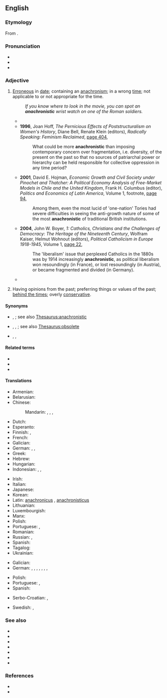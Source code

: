 ==English==
{{was wotd|2006|July|11}}

===Etymology===
From {{suffix|en|anachronism|ic}}.

===Pronunciation===
* {{IPA|en|/əˌnæk.ɹəˈnɪs.tɪk/}}
* {{audio|en|en-us-anachronistic.ogg|Audio (US)}}
* {{audio|en|en-au-anachronistic.ogg|Audio (AU)}}

===Adjective===
{{en-adj}}

# [[erroneous|Erroneous]] in [[date]]; containing an [[anachronism]]; in a wrong [[time]]; not applicable to or not appropriate for the time.
#: ''If you know where to look in the movie, you can spot an '''anachronistic''' wrist watch on one of the Roman soldiers.''
#* {{quote-text|en|year=1975|author=David O. McNeil|title=Guillaume Budé and Humanism in the Reign of Francis I|page=71|url=https://books.google.com.au/books?id=mopEu94hZ58C&pg=PA71&dq=%22more%7Cmost+anachronistic%22&hl=en&sa=X&ei=bt_FVIyDAYrf8AXp7YD4Cw&redir_esc=y#v=onepage&q=%22more%7Cmost%20anachronistic%22&f=false|passage=The impiety of the Ciceronian attitude was probably his major objection to the sect, yet the dialogue is mainly concerned with the more '''anachronistic''' and illogical aspects of attempting to write only as Cicero did.}}
#* '''1996''', Joan Hoff, ''The Pernicious Effects of Poststructuralism on Women's History'', Diane Bell, Renate Klein (editors), ''Radically Speaking: Feminism Reclaimed'', [https://books.google.com.au/books?id=K22CrjaKYsYC&pg=PA404&dq=%22more%7Cmost+anachronistic%22&hl=en&sa=X&ei=bt_FVIyDAYrf8AXp7YD4Cw&redir_esc=y#v=onepage&q=%22more%7Cmost%20anachronistic%22&f=false page 404],
#*: What could be more '''anachronistic''' than imposing contemporary concern over fragmentation, i.e. diversity, of the present on the past so that no sources of patriarchal power or hierarchy can be held responsible for collective oppression in any time period?
#* '''2001''', David E. Hojman, ''Economic Growth and Civil Society under Pinochet and Thatcher: A Political Economy Analysis of Free-Market Models in Chile and the United Kingdom'', Frank H. Columbus (editor), ''Politics and Economics of Latin America'', Volume 1, footnote, [https://books.google.com.au/books?id=WXa0xtzQk5AC&pg=PA94&dq=%22more%7Cmost+anachronistic%22&hl=en&sa=X&ei=bt_FVIyDAYrf8AXp7YD4Cw&redir_esc=y#v=onepage&q=%22more%7Cmost%20anachronistic%22&f=false page 94],
#*: Among them, even the most lucid of 'one-nation' Tories had severe difficulties in seeing the anti-growth nature of some of the most '''anachronistic''' of traditional British institutions.
#* '''2004''', John W. Boyer, ''1: Catholics, Christians and the Challenges of Democracy: The Heritage of the Nineteenth Century'', Wolfram Kaiser, Helmut Wohnout (editors), ''Political Catholicism in Europe 1918-1945'', Volume 1, [https://books.google.com.au/books?id=Z06QAgAAQBAJ&pg=PA22&dq=%22increasingly+anachronistic%22&hl=en&sa=X&ei=MgLGVNurMoHZmAXw7IKICQ&redir_esc=y#v=onepage&q=%22increasingly%20anachronistic%22&f=false page 22],
#*: The 'liberalism' issue that perplexed Catholics in the 1880s was by 1914 increasingly '''anachronistic''', as political liberalism won resoundingly (in France), or lost resoundingly (in Austria), or became fragmented and divided (in Germany).
#* {{quote-text|en|year=2013|author=Brian Moeran|title=Asian Media Productions|page=104|url=https://books.google.com.au/books?id=RUpdAgAAQBAJ&pg=PA104&dq=%22increasingly+anachronistic%22&hl=en&sa=X&ei=MgLGVNurMoHZmAXw7IKICQ&redir_esc=y#v=onepage&q=%22increasingly%20anachronistic%22&f=false|passage=In their daily practices, journalists often perpetuated ageing and increasingly '''anachronistic''' ideologies, but they were rarely, in fact, dominated by them.}}
# {{lb|en|of a person}} Having opinions from the past; preferring things or values of the past; [[behind the times]]; overly [[conservative]].

====Synonyms====
* {{sense|erroneous in date}} {{l|en|anachronous}}, {{l|en|anachronistical}}; see also [[Thesaurus:anachronistic]]
* {{sense|not or no longer applicable or appropriate for the time}} {{l|en|outdated}}, {{l|en|antiquated}}, {{l|en|obsolete}}; see also [[Thesaurus:obsolete]]
* {{sense|having opinions from the past}} {{l|en|behind the times}}, {{l|en|old-fashioned}}, {{l|en|traditional}}

====Related terms====
* {{l|en|anachronism}}
* {{l|en|anachronist}}
* {{l|en|anachronistically}}

====Translations====
{{trans-top|erroneous in date}}
* Armenian: {{t-needed|hy}}
* Belarusian: {{t|be|анахранічны}}
* Chinese:
*: Mandarin: {{t|cmn|不合時代|sc=Hani}}, {{t|cmn|不合时代|tr=bùhéshídài|sc=Hani}}, {{t+|cmn|不合時宜|sc=Hani}}, {{t+|cmn|不合时宜|tr=bùhéshíyí|sc=Hani}}
* Dutch: {{t+|nl|anachronistisch}}
* Esperanto: {{t|eo|anakronisma}}
* Finnish: {{t+|fi|anakronistinen}}, {{t|fi|[[aika|aikaan]] [[sopimaton]]}}
* French: {{t+|fr|anachronique}}
* Galician: {{t|gl|anacrónico}}
* German: {{t+|de|anachronistisch}}, {{t|de|fehldatiert}}, {{t|de|zeitwidrig}}
* Greek: {{t+|el|αναχρονιστικός}}
* Hebrew: {{t|he|אֲנַכְרוֹנִיסְטִי|tr=anakhronisti|sc=Hebr}}
* Hungarian: {{t+|hu|anakronisztikus}}
* Indonesian: {{t-check|id|anakronis}}, {{t+check|id|anakronistis}}, {{t-check|id|salah jaman}}
{{trans-mid}}
* Irish: {{t|ga|mí-aimseartha}}
* Italian: {{t+|it|anacronistico}}
* Japanese: {{t+|ja|時代錯誤|tr=じだいさくごの, jidaisakugo no|alt=時代錯誤の|sc=Jpan}}
* Korean: {{t|ko|시대 착오}}
* Latin: [[anachronicus]] {{qualifier|Vulgar Latin}}, [[anachronisticus]] {{qualifier|Neo-Latin}}
* Lithuanian: {{t-needed|lt}}
* Luxembourgish: {{t|lb|anachronistesch}}
* Manx: {{t|gv|mee-emshiragh}}
* Polish: {{t+|pl|anachroniczny}}
* Portuguese: {{t+|pt|anacrônico}} {{qualifier|Brazil}}, {{t+|pt|anacrónico}} {{qualifier|Portugal}}
* Romanian: {{t+|ro|anacronic}}
* Russian: {{t+|ru|анахрони́ческий}}, {{t+|ru|анахрони́чный}}
* Spanish: {{t+|es|anacrónico}}
* Tagalog: {{t|tl|laos na}}
* Ukrainian: {{t-needed|uk}}
{{trans-bottom}}

{{trans-top|preferring past things and values}}
* Galician: {{t|gl|anacrónico}}
* German: {{t+|de|anachronistisch}}, {{t+|de|altmodisch}}, {{t+|de|veraltet}}, {{t+|de|überkommen}}, {{t+|de|antiquiert}}, {{t+|de|traditionalistisch}}, {{t+|de|obsolet}}, {{t+|de|unzeitgemäß}}
{{trans-mid}}
* Polish: {{t+|pl|anachroniczny}}
* Portuguese: {{t+|pt|anacrônico}} {{qualifier|Brazil}}, {{t+|pt|anacrónico}} {{qualifier|Portugal}}
* Spanish: {{t+|es|anacrónico}}
{{trans-bottom}}

{{checktrans-top}}
* Serbo-Croatian: {{t+check|sh|anakroničan}}, {{t+check|sh|anakronističan}}
{{trans-mid}}
* Swedish: {{t+check|sv|otidsenlig}}, {{t+check|sv|anakronistisk}}
{{trans-bottom}}

===See also===
* {{l|en|archaic}}
* {{l|en|conservative}}
* {{l|en|incongruent}}
* {{l|en|outdated}}
* {{l|en|parachronistic}}
* {{l|en|prochronistic}}
* {{l|en|chronistic}}

===References===
* {{R:Century 1911}}
* {{R:Webster 1913}}
